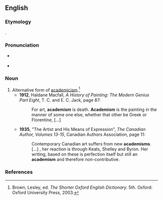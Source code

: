 {{also|Academism}}
==English==

===Etymology===
{{suffix|academy|ism}}.

===Pronunciation===
* {{a|US}} {{IPA|/əˈkæd.əˌmɪz.əm/}}
* {{rhymes|ædəmɪzm}}

===Noun===
{{en-noun}}

# Alternative form of [[academicism]].{{defdate|First attested in the mid 18th century.}}<ref name=SOED>Brown, Lesley, ed. ''The Shorter Oxford English Dictionary.'' 5th. Oxford: Oxford University Press, 2003.</ref>
#* '''1912''', Haldane Macfall, ''A History of Painting: The Modern Genius Part Eight'', T. C. and E. C. Jack, page 87:
#*: For art, '''academism''' is death. '''Academism''' is the painting in the manner of some one else, whether that other be Greek or Florentine, […]
#* '''1935''', "The Artist and His Means of Expression", ''The Canadian Author, Volumes 13-15'', Canadian Authors Association, page 11:
#*: Contemporary Canadian art suffers from new '''academisms'''. […] , her reaction is through Keats, Shelley and Byron. Her writing, based on these is perfection itself but still an '''academism''' and therefore non-contributive.

===References===
<references/>